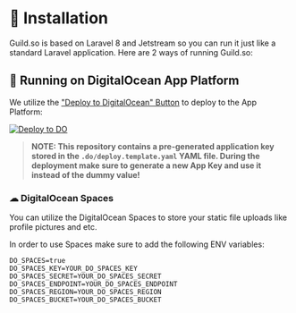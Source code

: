 # 🔨 Installation

Guild.so is based on Laravel 8 and Jetstream so you can run it just like a standard Laravel application. Here are 2 ways of running Guild.so:

## 💙 Running on DigitalOcean App Platform

We utilize the ["Deploy to DigitalOcean" Button](https://www.digitalocean.com/docs/app-platform/how-to/add-deploy-do-button) to deploy to the App Platform:

[![Deploy to DO](https://mp-assets1.sfo2.digitaloceanspaces.com/deploy-to-do/do-btn-blue.svg)](https://cloud.digitalocean.com/apps/new?repo=https://github.com/thedevdojo/guild/tree/main&refcode=dc19b9819d06)

> **NOTE: This repository contains a pre-generated application key stored in the `.do/deploy.template.yaml` YAML file. During the deployment make sure to generate a new App Key and use it instead of the dummy value!**

### ☁ DigitalOcean Spaces

You can utilize the DigitalOcean Spaces to store your static file uploads like profile pictures and etc.

In order to use Spaces make sure to add the following ENV variables:

```
DO_SPACES=true
DO_SPACES_KEY=YOUR_DO_SPACES_KEY
DO_SPACES_SECRET=YOUR_DO_SPACES_SECRET
DO_SPACES_ENDPOINT=YOUR_DO_SPACES_ENDPOINT
DO_SPACES_REGION=YOUR_DO_SPACES_REGION
DO_SPACES_BUCKET=YOUR_DO_SPACES_BUCKET
```
